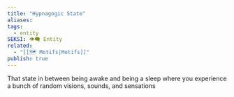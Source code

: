 ```yaml
---
title: "Hypnagogic State"
aliases: 
tags:
  - entity
SEKSI: 👁️‍🗨️ Entity
related:
  - "[[🗺️ Motifs|Motifs]]"
publish: true
---
```

That state in between being awake and being a sleep where you experience a bunch of random visions, sounds, and sensations
